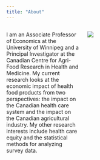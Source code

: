 ```yaml
---
title: "About"
---
```


:::: {.columns}
::: {.column width="40%"}
I am an Associate Professor of Economics at the University of Winnipeg and a Principal Investigator at the Canadian Centre for Agri-Food Research in Health and Medicine. My current research looks at the economic impact of health food products from two perspectives: the impact on the Canadian health care system and the impact on the Canadian agricultural industry. My other research interests include health care equity and the statistical methods for analyzing survey data.
:::
::: {.column width="60%"}
![](IMG_8786.jpeg)
:::
::::



